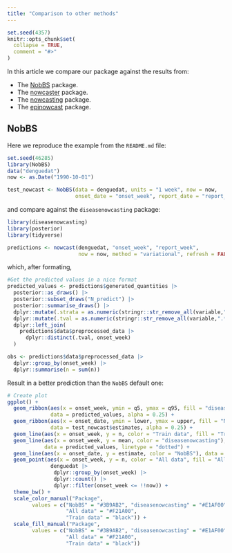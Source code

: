 ```yaml
---
title: "Comparison to other methods"
---
```


```r
set.seed(4357)
knitr::opts_chunk$set(
  collapse = TRUE,
  comment = "#>"
)
```

In this article we compare our package against the results from:

+ The [NobBS](https://github.com/sarahhbellum/NobBS) package.
+ The [nowcaster](https://covid19br.github.io/nowcaster/index.html) package.
+ The [nowcasting](https://github.com/nmecsys/nowcasting) package.
+ The [epinowcast](https://package.epinowcast.org/articles/model.html) package.

## NobBS

Here we reproduce the example from the `README.md` file:

```r
set.seed(46285)
library(NobBS)
data("denguedat")
now <- as.Date("1990-10-01")

test_nowcast <- NobBS(data = denguedat, units = "1 week", now = now,
                      onset_date = "onset_week", report_date = "report_week")
```

and compare against the `diseasenowcasting` package:

```r
library(diseasenowcasting)
library(posterior)
library(tidyverse)

predictions <- nowcast(denguedat, "onset_week", "report_week",
                       now = now, method = "variational", refresh = FALSE)
```

which, after formating, 

```r
#Get the predicted values in a nice format
predicted_values <- predictions$generated_quantities |>
  posterior::as_draws() |>
  posterior::subset_draws("N_predict") |>
  posterior::summarise_draws() |>
  dplyr::mutate(.strata = as.numeric(stringr::str_remove_all(variable,".*\\[.*,|\\]"))) |>
  dplyr::mutate(.tval = as.numeric(stringr::str_remove_all(variable,".*\\[|,.*\\]"))) |>
  dplyr::left_join(
    predictions$data$preprocessed_data |>
      dplyr::distinct(.tval, onset_week)
  )

obs <- predictions$data$preprocessed_data |>
  dplyr::group_by(onset_week) |>
  dplyr::summarise(n = sum(n))
```

Result in a better prediction than the `NobBS` default one:

```r
# Create plot
ggplot() +
  geom_ribbon(aes(x = onset_week, ymin = q5, ymax = q95, fill = "diseasenowcasting"),
              data = predicted_values, alpha = 0.25) +
  geom_ribbon(aes(x = onset_date, ymin = lower, ymax = upper, fill = "NobBS"),
              data = test_nowcast$estimates, alpha = 0.25) +
  geom_line(aes(x = onset_week, y = n, color = "Train data", fill = "Train data"), data = obs) +
  geom_line(aes(x = onset_week, y = mean, color = "diseasenowcasting"),
            data = predicted_values, linetype = "dotted") +
  geom_line(aes(x = onset_date, y = estimate, color = "NobBS"), data = test_nowcast$estimates) +
  geom_point(aes(x = onset_week, y = n, color = "All data", fill = "All data"), data =
              denguedat |>
               dplyr::group_by(onset_week) |>
               dplyr::count() |>
               dplyr::filter(onset_week <= !!now)) +
  theme_bw() +
  scale_color_manual("Package",
        values = c("NobBS" = "#3B9AB2", "diseasenowcasting" = "#E1AF00",
                   "All data" = "#F21A00",
                   "Train data" = "black")) +
  scale_fill_manual("Package",
        values = c("NobBS" = "#3B9AB2", "diseasenowcasting" = "#E1AF00",
                   "All data" = "#F21A00",
                   "Train data" = "black"))
```



